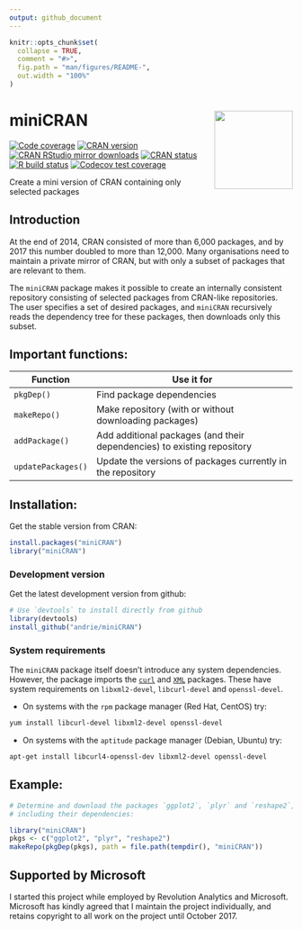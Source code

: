 ```yaml
---
output: github_document
---
```


<!-- README.md is generated from README.Rmd. Please edit that file -->

```r
knitr::opts_chunk$set(
  collapse = TRUE,
  comment = "#>",
  fig.path = "man/figures/README-",
  out.width = "100%"
)
```

# miniCRAN <img src='man/figures/miniCRAN-logo.png' align="right" height="139" />

<!-- badges: start -->
[![Code coverage](https://codecov.io/gh/andrie/miniCRAN/branch/master/graph/badge.svg)](https://codecov.io/gh/andrie/miniCRAN?branch=master)
[![CRAN version](http://www.r-pkg.org/badges/version/miniCRAN)](http://www.r-pkg.org/pkg/miniCRAN)
[![CRAN RStudio mirror downloads](http://cranlogs.r-pkg.org/badges/miniCRAN)](http://www.r-pkg.org/pkg/miniCRAN)
[![CRAN status](https://www.r-pkg.org/badges/version/miniCRAN)](https://cran.r-project.org/package=miniCRAN)
[![R build status](https://github.com/andrie/miniCRAN/workflows/R-CMD-check/badge.svg)](https://github.com/andrie/miniCRAN/actions)
[![Codecov test coverage](https://codecov.io/gh/andrie/miniCRAN/branch/master/graph/badge.svg)](https://codecov.io/gh/andrie/miniCRAN?branch=master)
<!-- badges: end -->

Create a mini version of CRAN containing only selected packages


## Introduction

At the end of 2014, CRAN consisted of more than 6,000 packages, and by 2017 this number doubled to more than 12,000.  Many organisations need to maintain a private mirror of CRAN, but with only a subset of packages that are relevant to them.

The `miniCRAN` package makes it possible to create an internally consistent repository consisting of selected packages from CRAN-like repositories.  The user specifies a set of desired packages, and `miniCRAN` recursively reads the dependency tree for these packages, then downloads only this subset.  

## Important functions:

Function           | Use it for
--------------     | ------------------------------------------
`pkgDep()`         | Find package dependencies
`makeRepo()`       | Make repository (with or without downloading packages)
`addPackage()`     | Add additional packages (and their dependencies) to existing repository
`updatePackages()` | Update the versions of packages currently in the repository

## Installation:

Get the stable version from CRAN:

```r
install.packages("miniCRAN")
library("miniCRAN")
```

### Development version

Get the latest development version from github:

```r
# Use `devtools` to install directly from github
library(devtools)
install_github("andrie/miniCRAN")
```

### System requirements

The `miniCRAN` package itself doesn't introduce any system dependencies.  However, the package imports the  [`curl`](https://cran.r-project.org/package=curl) and [`XML`](https://cran.r-project.org/package=XML) packages. These have system requirements on `libxml2-devel`, `libcurl-devel` and `openssl-devel`.

* On systems with the `rpm` package manager (Red Hat, CentOS) try:

```bash
yum install libcurl-devel libxml2-devel openssl-devel
```

* On systems with the `aptitude` package manager (Debian, Ubuntu) try:

```bash
apt-get install libcurl4-openssl-dev libxml2-devel openssl-devel
```

    
## Example:

```r
# Determine and download the packages `ggplot2`, `plyr` and `reshape2`, 
# including their dependencies:

library("miniCRAN")
pkgs <- c("ggplot2", "plyr", "reshape2")
makeRepo(pkgDep(pkgs), path = file.path(tempdir(), "miniCRAN"))
```

## Supported by Microsoft

I started this project while employed by Revolution Analytics and Microsoft.  Microsoft has kindly agreed that I maintain the project individually, and retains copyright to all work on the project until October 2017.

